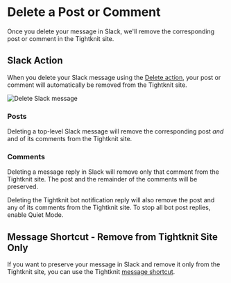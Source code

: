 # Delete a Post or Comment

Once you delete your message in Slack, we'll remove the corresponding post or comment in the Tightknit site.

## Slack Action

When you delete your Slack message using the [Delete action](https://slack.com/help/articles/202395258-Edit-or-delete-messages#delete-a-message), your post or comment will
automatically be removed from the Tightknit site.

![Delete Slack message](/delete-message.png)

### Posts

Deleting a top-level Slack message will remove the corresponding post _and_ and of its comments from the Tightknit site.

### Comments

Deleting a message reply in Slack will remove only that comment from the Tightknit site. The post and the remainder of the comments will be preserved.


<Callout type="info">
  Deleting the Tightknit bot notification reply will also remove the post and
  any of its comments from the Tightknit site. To stop all bot post replies,
  enable Quiet Mode.
</Callout>

## Message Shortcut - Remove from Tightknit Site Only

If you want to preserve your message in Slack and remove it only from the Tightknit site, you can use the Tightknit [message shortcut](../message-shortcuts).

